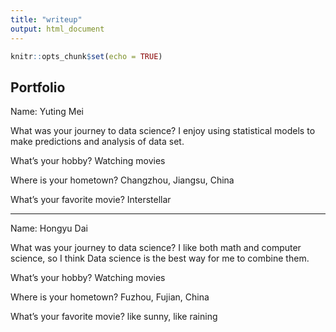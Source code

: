 ```yaml
---
title: "writeup"
output: html_document
---
```


```r
knitr::opts_chunk$set(echo = TRUE)
```

## Portfolio

Name: Yuting Mei

What was your journey to data science?
I enjoy using statistical models to make predictions and analysis of data set.

What's your hobby?
Watching movies

Where is your hometown?
Changzhou, Jiangsu, China

What's your favorite movie?
Interstellar

---

Name: Hongyu Dai

What was your journey to data science?
I like both math and computer science, so I think Data science is the best way for me to combine them.

What's your hobby?
Watching movies

Where is your hometown?
Fuzhou, Fujian, China

What's your favorite movie?
like sunny, like raining

